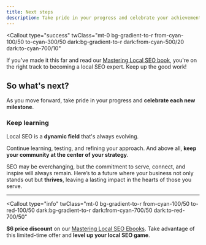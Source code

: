 ```yaml
---
title: Next steps
description: Take pride in your progress and celebrate your achievements.
---
```


<Callout
  type="success"
  twClass="mt-0 bg-gradient-to-r from-cyan-100/50 to-cyan-300/50 dark:bg-gradient-to-r dark:from-cyan-500/20 dark:to-cyan-700/10"
>
  If you've made it this far and read our [Mastering Local SEO book](/pricing),
  you're on the right track to becoming a local SEO expert. Keep up the good
  work!
</Callout>

## So what's next?

As you move forward, take pride in your progress and **celebrate each new milestone**.

### Keep learning

Local SEO is a **dynamic field** that's always evolving.

Continue learning, testing, and refining your approach. And above
all, **keep your community at the center of your strategy**.

SEO may be everchanging, but the commitment to serve, connect, and inspire will always
remain. Here’s to a future where your business not only stands out but **thrives**,
leaving a lasting impact in the hearts of those you serve.

---

<Callout
  type="info"
  twClass="mt-0 bg-gradient-to-r from-cyan-100/50 to-red-100/50 dark:bg-gradient-to-r dark:from-cyan-700/50 dark:to-red-700/50"
>
  **$6 price discount** on our [Mastering Local SEO Ebooks](/pricing). Take
  advantage of this limited-time offer and **level up your local SEO game**.
</Callout>
